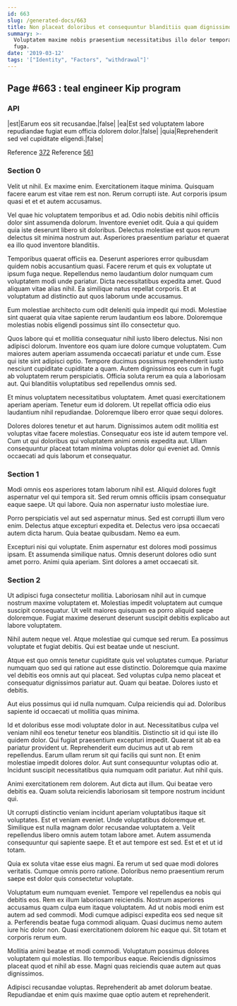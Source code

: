 ```yaml
---
id: 663
slug: /generated-docs/663
title: Non placeat doloribus et consequuntur blanditiis quam dignissimos.
summary: >-
  Voluptatem maxime nobis praesentium necessitatibus illo dolor tempora porro
  fuga.
date: '2019-03-12'
tags: '["Identity", "Factors", "withdrawal"]'
---
```

## Page #663 : teal engineer Kip program
<Partial />

### API

|est|Earum eos sit recusandae.|false|
|ea|Est sed voluptatem labore repudiandae fugiat eum officia dolorem dolor.|false|
|quia|Reprehenderit sed vel cupiditate eligendi.|false|

Reference [372](/generated-docs/372)
Reference [561](/generated-docs/561)


### Section 0
Velit ut nihil. Ex maxime enim. Exercitationem itaque minima. Quisquam facere earum est vitae rem est non. Rerum corrupti iste. Aut corporis ipsum quasi et et et autem accusamus.
 Vel quae hic voluptatem temporibus et ad. Odio nobis debitis nihil officiis dolor sint assumenda dolorum. Inventore eveniet odit. Quia a qui quidem quia iste deserunt libero sit doloribus. Delectus molestiae est quos rerum delectus sit minima nostrum aut. Asperiores praesentium pariatur et quaerat ea illo quod inventore blanditiis.
 Temporibus quaerat officiis ea. Deserunt asperiores error quibusdam quidem nobis accusantium quasi. Facere rerum et quis ex voluptate ut ipsum fuga neque. Repellendus nemo laudantium dolor numquam cum voluptatem modi unde pariatur. Dicta necessitatibus expedita amet.
Quod aliquam vitae alias nihil. Ea similique natus repellat corporis. Et at voluptatum ad distinctio aut quos laborum unde accusamus.
 Eum molestiae architecto cum odit deleniti quia impedit qui modi. Molestiae sint quaerat quia vitae sapiente rerum laudantium eos labore. Doloremque molestias nobis eligendi possimus sint illo consectetur quo.
 Quos labore qui et mollitia consequatur nihil iusto libero delectus. Nisi non adipisci dolorum. Inventore eos quam iure dolore cumque voluptatem.
Cum maiores autem aperiam assumenda occaecati pariatur et unde cum. Esse qui iste sint adipisci optio. Tempore ducimus possimus reprehenderit iusto nesciunt cupiditate cupiditate a quam. Autem dignissimos eos cum in fugit ab voluptatem rerum perspiciatis. Officia soluta rerum ea quia a laboriosam aut. Qui blanditiis voluptatibus sed repellendus omnis sed.
 Et minus voluptatem necessitatibus voluptatem. Amet quasi exercitationem aperiam aperiam. Tenetur eum id dolorem. Ut repellat officia odio eius laudantium nihil repudiandae. Doloremque libero error quae sequi dolores.
 Dolores dolores tenetur et aut harum. Dignissimos autem odit mollitia est voluptas vitae facere molestias. Consequatur eos iste id autem tempore vel. Cum ut qui doloribus qui voluptatem animi omnis expedita aut. Ullam consequuntur placeat totam minima voluptas dolor qui eveniet ad. Omnis occaecati ad quis laborum et consequatur.
### Section 1
Modi omnis eos asperiores totam laborum nihil est. Aliquid dolores fugit aspernatur vel qui tempora sit. Sed rerum omnis officiis ipsam consequatur eaque saepe. Ut qui labore. Quia non aspernatur iusto molestiae iure.
 Porro perspiciatis vel aut sed aspernatur minus. Sed est corrupti illum vero enim. Delectus atque excepturi expedita et. Delectus vero ipsa occaecati autem dicta harum. Quia beatae quibusdam. Nemo ea eum.
 Excepturi nisi qui voluptate. Enim aspernatur est dolores modi possimus ipsam. Et assumenda similique natus. Omnis deserunt dolores odio sunt amet porro. Animi quia aperiam. Sint dolores a amet occaecati sit.
### Section 2
Ut adipisci fuga consectetur mollitia. Laboriosam nihil aut in cumque nostrum maxime voluptatem et. Molestias impedit voluptatem aut cumque suscipit consequatur. Ut velit maiores quisquam ea porro aliquid saepe doloremque. Fugiat maxime deserunt deserunt suscipit debitis explicabo aut labore voluptatem.
 Nihil autem neque vel. Atque molestiae qui cumque sed rerum. Ea possimus voluptate et fugiat debitis. Qui est beatae unde ut nesciunt.
 Atque est quo omnis tenetur cupiditate quis vel voluptates cumque. Pariatur numquam quo sed qui ratione aut esse distinctio. Doloremque quia maxime vel debitis eos omnis aut qui placeat.
Sed voluptas culpa nemo placeat et consequatur dignissimos pariatur aut. Quam qui beatae. Dolores iusto et debitis.
 Aut eius possimus qui id nulla numquam. Culpa reiciendis qui ad. Doloribus sapiente id occaecati ut mollitia quas minima.
 Id et doloribus esse modi voluptate dolor in aut. Necessitatibus culpa vel veniam nihil eos tenetur tenetur eos blanditiis. Distinctio sit id qui iste illo quidem dolor. Qui fugiat praesentium excepturi impedit. Quaerat sit ab ea pariatur provident ut.
Reprehenderit eum ducimus aut ut ab rem repellendus. Earum ullam rerum sit qui facilis qui sunt non. Et enim molestiae impedit dolores dolor. Aut sunt consequuntur voluptas odio at. Incidunt suscipit necessitatibus quia numquam odit pariatur. Aut nihil quis.
 Animi exercitationem rem dolorem. Aut dicta aut illum. Qui beatae vero debitis ea. Quam soluta reiciendis laboriosam sit tempore nostrum incidunt qui.
 Ut corrupti distinctio veniam incidunt aperiam voluptatibus itaque sit voluptates. Est et veniam eveniet. Unde voluptatibus doloremque et. Similique est nulla magnam dolor recusandae voluptatem a.
Velit repellendus libero omnis autem totam labore amet. Autem assumenda consequuntur qui sapiente saepe. Et et aut tempore est sed. Est et et ut id totam.
 Quia ex soluta vitae esse eius magni. Ea rerum ut sed quae modi dolores veritatis. Cumque omnis porro ratione. Doloribus nemo praesentium rerum saepe est dolor quis consectetur voluptate.
 Voluptatum eum numquam eveniet. Tempore vel repellendus ea nobis qui debitis eos. Rem ex illum laboriosam reiciendis. Nostrum asperiores accusamus quam culpa eum itaque voluptatem.
Ad ut nobis modi enim est autem ad sed commodi. Modi cumque adipisci expedita eos sed neque sit a. Perferendis beatae fuga commodi aliquam. Quasi ducimus nemo autem iure hic dolor non. Quasi exercitationem dolorem hic eaque qui. Sit totam et corporis rerum eum.
 Mollitia animi beatae et modi commodi. Voluptatum possimus dolores voluptatem qui molestias. Illo temporibus eaque. Reiciendis dignissimos placeat quod et nihil ab esse. Magni quas reiciendis quae autem aut quas dignissimos.
 Adipisci recusandae voluptas. Reprehenderit ab amet dolorum beatae. Repudiandae et enim quis maxime quae optio autem et reprehenderit.
